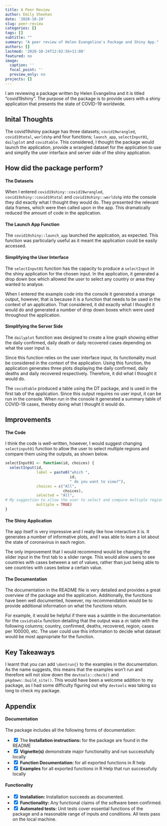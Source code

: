 ```yaml
---
title: A Peer Review
author: Emily Sheehan
date: '2020-10-24'
slug: peer-review
categories: []
tags: []
subtitle: ""
summary: "A peer review of Helen Evangelina's Package and Shiny App."
authors: []
lastmod: '2020-10-24T12:02:56+11:00'
featured: no
image:
  caption: ''
  focal_point: ''
  preview_only: no
projects: []
---
```


I am reviewing a package written by Helen Evangelina and it is titled "covid19shiny". The purpose of the package is to provide users with a shiny application that presents the state of COVID-19 worldwide.

## Inital Thoughts 

The covid19shiny package has three datasets; `covid19wrangled`, `covid19total`, `worldshp` and four functions; `launch_app`, `selectInput01`, `dailyplot` and `covidtable`. This considered, I thought the package would launch the application, provide a wrangled dataset for the application to use and simplify the user interface and server side of the shiny application. 

## How did the package perform?

#### The Datasets

When I entered `covid19shiny::covid19wrangled`, `covid19shiny::covid19total` and `covid19shiny::worldshp` into the console they did exactly what I thought they would do. They presented the relevant data frames, which were then called upon in the app. This dramatically reduced the amount of code in the application. 

#### The Launch App Function

The `covid19shiny::launch_app` launched the application, as expected. This function was particularly useful as it meant the application could be easily accessed. 

#### Simplifying the User Interface

The `selectInput01` function has the capacity to produce a `selectInput` in the shiny application for the chosen input. In the application, it generated a drop down box which allowed the user to select any country or area they wanted to analyse. 

When I entered the example code into the console it generated a strange output, however, that is because it is a function that needs to be used in the context of an application. That considered, it did exactly what I thought it would do and generated a number of drop down boxes which were used throughout the application. 

#### Simplifying the Server Side

The `dailyplot` function was designed to create a line graph showing either the daily confirmed, daily death or daily recovered cases depending on what the user input is. 

Since this function relies on the user interface input, its functionality must be considered in the context of the application. Using this function, the application generates three plots displaying the daily confirmed, daily deaths and daily recovered respectively. Therefore, it did what I thought it would do.

The `covidtable` produced a table using the DT package, and is used in the first tab of the application. Since this output requires no user input, it can be run in the console. When run in the console it generated a summary table of COVID-19 cases, thereby doing what I thought it would do. 

## Improvements

#### The Code

I think the code is well-written, however, I would suggest changing `selectinput01` function to allow the user to select multiple regions and compare them using the outputs, as shown below.

```r
selectInput01 <- function(id, choices) {
  selectInput(id, 
              label = paste0("which ", 
                             id, 
                             " do you want to view?"),  
              choices = c("All", 
                          choices),
              selected = "All",
# My suggestion to allow the user to select and compare multiple regions.
              multiple = TRUE)
}
```

#### The Shiny Application

The app itself is very impressive and I really like how interactive it is. It generates a number of informative plots, and I was able to learn a lot about the state of coronavirus in each region. 

The only improvement that I would recommend would be changing the slider input in the first tab to a slider range. This would allow users to see countries with cases between a set of values, rather than just being able to see countries with cases below a certain value. 

#### The Documentation

The documentation in the README file is very detailed and provides a great overview of the package and the application. Additionally, the functions have been well documented, however, my recommendation would be to provide additional information on what the functions return. 

For example, it would be helpful if there was a subtitle in the documentation for the `covidtable` function detailing that the output was a `dt` table with the following columns; country, confirmed, deaths, recovered, region, cases per 100000, etc. The user could use this information to decide what dataset would be most appropriate for the function. 

## Key Takeaways

I learnt that you can add `\dontrun{}` to the examples in the documentation. As the name suggests, this means that the examples won't run and therefore will not slow down the `devtools::check()` and `pkgdown::build_site()`. This would have been a welcome addition to my package, as I had some difficulty figuring out why `devtools` was taking so long to check my package. 

## Appendix

#### Documentation

The package includes all the following forms of documentation:

- <input type="checkbox" checked> </input> The **Installation instructions:** for the package are found in the README
- <input type="checkbox" checked> </input> **Vignette(s)** demonstrate major functionality and  run successfully locally
- <input type="checkbox" checked> </input> **Function Documentation:** for all exported functions in R help
- <input type="checkbox" checked> </input> **Examples** for all exported functions in R Help that run successfully locally

#### Functionality

- <input type="checkbox" checked> </input> **Installation:** Installation succeeds as documented.
- <input type="checkbox" checked> </input> **Functionality:** Any functional claims of the software been confirmed.
- <input type="checkbox" checked> </input> **Automated tests:** Unit tests cover essential functions of the package and a reasonable range of inputs and conditions. All tests pass on the local machine.


